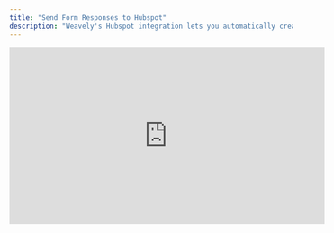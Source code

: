 ```yaml
---
title: "Send Form Responses to Hubspot"
description: "Weavely's Hubspot integration lets you automatically create contacts in Hubspot upon form submissions."
---
```


<iframe width="560" height="315" src="https://www.youtube.com/embed/SjFrxnSkuQ8?si=XbJHAXyRL2qEVjUQ" title="YouTube video player" frameborder="0" allow="accelerometer; autoplay; clipboard-write; encrypted-media; gyroscope; picture-in-picture" allowfullscreen />

## Step 1: Open the Integrations Tab

TODO

## Step 2: Link Your Hubspot Account

TODO

## Step 3: Map Form Fields to Contact Properties

TODO